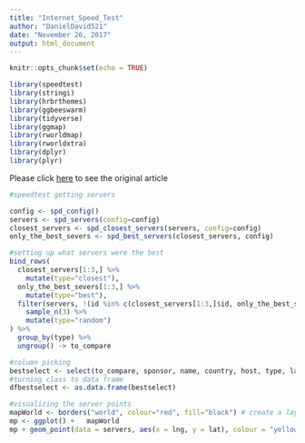 ```yaml
---
title: "Internet_Speed_Test"
author: "DanielDavid521"
date: "November 26, 2017"
output: html_document
---
```


```r
knitr::opts_chunk$set(echo = TRUE)
```


```r
library(speedtest)
library(stringi) 
library(hrbrthemes)
library(ggbeeswarm) 
library(tidyverse)
library(ggmap)
library(rworldmap)
library(rworldxtra)
library(dplyr)
library(plyr)

```
Please click [here](https://www.r-bloggers.com/measuring-monitoring-internet-speed-with-r/) to see the original article
```r

#speedtest getting servers

config <- spd_config()
servers <- spd_servers(config=config)
closest_servers <- spd_closest_servers(servers, config=config) 
only_the_best_severs <- spd_best_servers(closest_servers, config)
```


```r

#setting up what servers were the best
bind_rows(
  closest_servers[1:3,] %>%
    mutate(type="closest"),
  only_the_best_severs[1:3,] %>%
    mutate(type="best"),
  filter(servers, !(id %in% c(closest_servers[1:3,]$id, only_the_best_severs[1:3,]$id))) %>%
    sample_n(3) %>%
    mutate(type="random")
) %>%
  group_by(type) %>%
  ungroup() -> to_compare

#column picking
bestselect <- select(to_compare, sponsor, name, country, host, type, lat, lng)
#turning class to data frame
dfbestselect <- as.data.frame(bestselect)

```


```r

#visualizing the server points
mapWorld <- borders("world", colour="red", fill="black") # create a layer of borders
mp <- ggplot() +   mapWorld
mp + geom_point(data = servers, aes(x = lng, y = lat), colour = "yellow")
```

